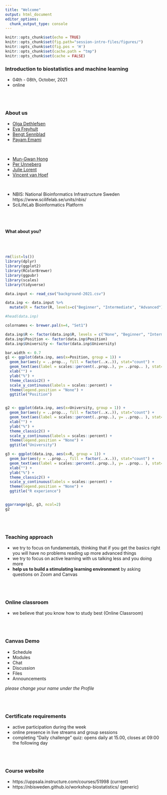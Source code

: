 ```yaml
---
title: "Welcome"
output: html_document
editor_options: 
  chunk_output_type: console
---
```


```r
knitr::opts_chunk$set(echo = TRUE)
knitr::opts_chunk$set(fig.path="session-intro-files/figures/")
knitr::opts_chunk$set(fig.pos = 'H')
knitr::opts_chunk$set(cache.path = "tmp")
knitr::opts_chunk$set(cache = FALSE)

```


### Introduction to biostatistics and machine learning
- 04th - 08th, October, 2021
- online

<br/><br/>


### About us

- [Olga Dethlefsen][olga] 
- [Eva Freyhult][eva] 
- [Bengt Sennblad][bengt] 
- [Payam Emami][payam] 

<br/>

- [Mun-Gwan Hong][mungwan]
- [Per Unneberg][per]
- [Julie Lorent][julie]
- [Vincent van Hoef][vincent]


[eva]: https://nbis.se/about/staff/eva-freyhult/
[olga]: https://nbis.se/about/staff/olga-dethlefsen/
[bengt]: https://nbis.se/about/staff/bengt-sennblad/
[payam]: https://nbis.se/about/staff/payam-emami/

[mungwan]: https://nbis.se/about/staff/mungwan-hong/
[per]: https://nbis.se/about/staff/per-unneberg/
[julie]: https://nbis.se/about/staff/julie-lorent/
[vincent]: https://nbis.se/about/staff/vincent-vanhoef/

<br/>

- NBIS: National Bioinformatics Infrastructure Sweden https://www.scilifelab.se/units/nbis/
- SciLifeLab Bioinformatics Platform



<br/><br/>

#### What about you? 

<br/><br/>
```r

rm(list=ls())
library(dplyr)
library(ggplot2)
library(RColorBrewer)
library(ggpubr)
library(scales)
library(tidyverse)

data.input <- read_csv("background-2021.csv")

data.inp <- data.input %>%
  mutate(R = factor(R, levels=c("Beginner", "Intermediate", "Advanced")))

#head(data.inp)

```


```r

colornames <- brewer.pal(n=4, "Set1")

data.inp$R <- factor(data.inp$R, levels = c("None", "Beginner", "Intermediate", "Advanced"))
data.inp$Position <- factor(data.inp$Position)
data.inp$University <- factor(data.inp$University)

bar.width <- 0.7
g1 <- ggplot(data.inp, aes(x=Position, group = 1)) + 
  geom_bar(aes(y = ..prop.., fill = factor(..x..)), stat="count") + 
  geom_text(aes(label = scales::percent(..prop..), y= ..prop.. ), stat= "count", vjust = -.5) +
  xlab("") + 
  ylab("%") + 
  theme_classic2() + 
  scale_y_continuous(labels = scales::percent) + 
  theme(legend.position = "None") + 
  ggtitle("Position")


g2 <- ggplot(data.inp, aes(x=University, group = 1)) + 
  geom_bar(aes(y = ..prop.., fill = factor(..x..)), stat="count") + 
  geom_text(aes(label = scales::percent(..prop..), y= ..prop.. ), stat= "count", vjust = -.5) +
  xlab("") + 
  ylab("%") + 
  theme_classic2() + 
  scale_y_continuous(labels = scales::percent) + 
  theme(legend.position = "None") + 
  ggtitle("University")

g3 <- ggplot(data.inp, aes(x=R, group = 1)) + 
  geom_bar(aes(y = ..prop.., fill = factor(..x..)), stat="count") + 
  geom_text(aes(label = scales::percent(..prop..), y= ..prop.. ), stat= "count", vjust = -.5) +
  xlab("") + 
  ylab("%") + 
  theme_classic2() + 
  scale_y_continuous(labels = scales::percent) + 
  theme(legend.position = "None") + 
  ggtitle("R experience")


ggarrange(g1, g3, ncol=2)
g2


```


<br/><br/>

### Teaching approach
- we try to focus on fundamentals, thinking that if you get the basics right you will have no problems reading up more advanced things
- we try to focus on active learning with us talking less and you doing more
- **help us to build a stimulating learning environment** by asking questions on Zoom and Canvas

<br/><br/>

### Online classroom
- we believe that you know how to study best (Online Classroom)

<br/><br/>

### Canvas Demo
- Schedule
- Modules 
- Chat
- Discussion
- Files 
- Announcements

*please change your name under the Profile*

<br/><br/>

### Certificate requirements
- active participation during the week
- online presence in live streams and group sessions
- completing "Daily challenge" quiz: opens daily at 15.00, closes at 09:00 the following day


<br/><br/>

### Course website
- https://uppsala.instructure.com/courses/51998 (current)
- https://nbisweden.github.io/workshop-biostatistics/ (generic)





